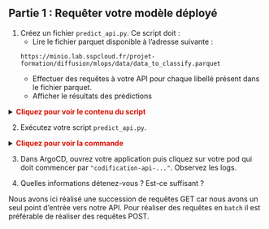 ::: {.nonincremental}
:::: {.callout-tip collapse="true" icon=false}
## Partie 1 : Requêter votre modèle déployé

1. Créez un fichier `predict_api.py`. Ce script doit : 
    - Lire le fichier parquet disponible à l'adresse suivante :

    ```shell
    https://minio.lab.sspcloud.fr/projet-formation/diffusion/mlops/data/data_to_classify.parquet
    ``` 

    - Effectuer des requêtes à votre API pour chaque libellé présent dans le fichier parquet.
    - Afficher le résultats des prédictions

<details> 
<summary> 
    <font size=\"3\" color=\"darkgreen\"><b>Cliquez pour voir le contenu du script </b></font> 
</summary>

```.python
import pandas as pd
import requests


# Fonction pour effectuer la requête à l'API
def make_prediction(api_url: str, description: str):
    params = {"description": description, "nb_echoes_max": 2}
    response = requests.get(api_url, params=params)
    return response.json()


# URL des données
data_path = "https://minio.lab.sspcloud.fr/projet-formation/diffusion/mlops/data/data_to_classify.parquet"

# Charge le fichier Parquet dans un DataFrame pandas
df = pd.read_parquet(data_path)

# Votre API URL
api_url = "https://<your_firstname>-<your_lastname>-api.lab.sspcloud.fr/predict"

# Effectue les requêtes
responses = df["text"].apply(lambda x: make_prediction(api_url, x))

# Affiche le DataFrame avec les résultats des prédictions
print(pd.merge(df, pd.json_normalize(responses),
               left_index=True,
               right_index=True))

```
</details>

2. Exécutez votre script `predict_api.py`.

<details> 
<summary> 
    <font size=\"3\" color=\"darkgreen\"><b>Cliquez pour voir la commande </b></font> 
</summary>

```shell
python formation-mlops/src/predict_api.py
```
</details>

3. Dans ArgoCD, ouvrez votre application puis cliquez sur votre pod qui doit commencer par  `"codification-api-..."`. Observez les logs.

4. Quelles informations détenez-vous ? Est-ce suffisant ?

::::

:::: {.callout-important collapse="true"}

Nous avons ici réalisé une succession de requêtes GET car nous avons un seul point d'entrée vers notre API. Pour réaliser des requêtes en `batch` il est préférable de réaliser des requêtes POST.

::::

:::
